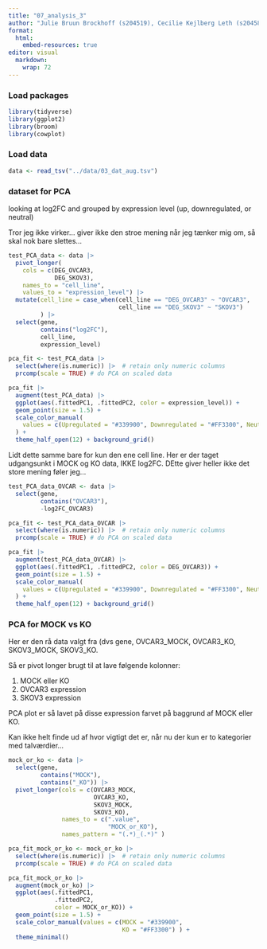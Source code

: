 ```yaml
---
title: "07_analysis_3"
author: "Julie Bruun Brockhoff (s204519), Cecilie Kejlberg Leth (s204584), Amalie Drud Nielsen (s204560), Chrysillis Hellemann Polhaus (s153664), Lise Lotte Eriksen (s154123)"
format: 
  html:
    embed-resources: true
editor: visual
  markdown: 
    wrap: 72
---
```


### Load packages

```r
library(tidyverse) 
library(ggplot2)
library(broom)
library(cowplot)
```

### Load data

```r
data <- read_tsv("../data/03_dat_aug.tsv")
```

### dataset for PCA

looking at log2FC and grouped by expression level (up, downregulated, or neutral)

Tror jeg ikke virker... giver ikke den stroe mening når jeg tænker mig om, så skal nok bare slettes...

```r
test_PCA_data <- data |>
  pivot_longer(
    cols = c(DEG_OVCAR3,
             DEG_SKOV3),
    names_to = "cell_line",
    values_to = "expression_level") |>
  mutate(cell_line = case_when(cell_line == "DEG_OVCAR3" ~ "OVCAR3",
                               cell_line == "DEG_SKOV3" ~ "SKOV3")
         ) |>
  select(gene,
         contains("log2FC"),
         cell_line,
         expression_level)

pca_fit <- test_PCA_data |>
  select(where(is.numeric)) |>  # retain only numeric columns
  prcomp(scale = TRUE) # do PCA on scaled data

pca_fit |>
  augment(test_PCA_data) |>
  ggplot(aes(.fittedPC1, .fittedPC2, color = expression_level)) +
  geom_point(size = 1.5) +
  scale_color_manual(
    values = c(Upregulated = "#339900", Downregulated = "#FF3300", Neutral = "#003399")
  ) +
  theme_half_open(12) + background_grid()
```

Lidt dette samme bare for kun den ene cell line. Her er der taget udgangsunkt i MOCK og KO data, IKKE log2FC. DEtte giver heller ikke det store mening føler jeg...

```r
test_PCA_data_OVCAR <- data |>
  select(gene,
         contains("OVCAR3"),
         -log2FC_OVCAR3)

pca_fit <- test_PCA_data_OVCAR |>
  select(where(is.numeric)) |>  # retain only numeric columns
  prcomp(scale = TRUE) # do PCA on scaled data

pca_fit |>
  augment(test_PCA_data_OVCAR) |>
  ggplot(aes(.fittedPC1, .fittedPC2, color = DEG_OVCAR3)) +
  geom_point(size = 1.5) +
  scale_color_manual(
    values = c(Upregulated = "#339900", Downregulated = "#FF3300", Neutral = "#003399")
  ) +
  theme_half_open(12) + background_grid()
```

### PCA for MOCK vs KO

Her er den rå data valgt fra (dvs gene, OVCAR3_MOCK, OVCAR3_KO, SKOV3_MOCK, SKOV3_KO.

Så er pivot longer brugt til at lave følgende kolonner:

1.  MOCK eller KO
2.  OVCAR3 expression
3.  SKOV3 expression

PCA plot er så lavet på disse expression farvet på baggrund af MOCK eller KO.

Kan ikke helt finde ud af hvor vigtigt det er, når nu der kun er to kategorier med talværdier...

```r
mock_or_ko <- data |> 
  select(gene, 
         contains("MOCK"), 
         contains("_KO")) |> 
  pivot_longer(cols = c(OVCAR3_MOCK, 
                        OVCAR3_KO, 
                        SKOV3_MOCK, 
                        SKOV3_KO), 
               names_to = c(".value", 
                            "MOCK_or_KO"), 
               names_pattern = "(.*)_(.*)" )

pca_fit_mock_or_ko <- mock_or_ko |> 
  select(where(is.numeric)) |>  # retain only numeric columns 
  prcomp(scale = TRUE) # do PCA on scaled data

pca_fit_mock_or_ko |> 
  augment(mock_or_ko) |> 
  ggplot(aes(.fittedPC1, 
             .fittedPC2, 
             color = MOCK_or_KO)) + 
  geom_point(size = 1.5) + 
  scale_color_manual(values = c(MOCK = "#339900", 
                                KO = "#FF3300") ) + 
  theme_minimal()
```
